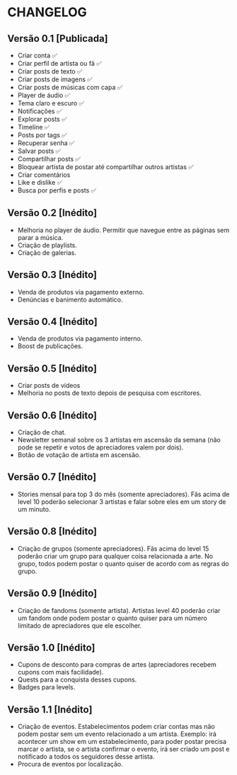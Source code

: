 # CHANGELOG

## Versão 0.1 [Publicada]

- Criar conta ✅
- Criar perfil de artista ou fã ✅
- Criar posts de texto ✅
- Criar posts de imagens ✅
- Criar posts de músicas com capa ✅
- Player de áudio ✅
- Tema claro e escuro ✅
- Notificações ✅
- Explorar posts ✅
- Timeline ✅
- Posts por tags ✅
- Recuperar senha ✅
- Salvar posts ✅
- Compartilhar posts ✅
- Bloquear artista de postar até compartilhar outros artistas ✅
- Criar comentários
- Like e dislike ✅
- Busca por perfis e posts ✅

## Versão 0.2 [Inédito]

- Melhoria no player de áudio. Permitir que navegue entre as páginas sem parar a música.
- Criação de playlists.
- Criação de galerias.

## Versão 0.3 [Inédito]

- Venda de produtos via pagamento externo.
- Denúncias e banimento automático.

## Versão 0.4 [Inédito]

- Venda de produtos via pagamento interno.
- Boost de publicações.

## Versão 0.5 [Inédito]

- Criar posts de vídeos
- Melhoria no posts de texto depois de pesquisa com escritores.

## Versão 0.6 [Inédito]

- Criação de chat.
- Newsletter semanal sobre os 3 artistas em ascensão da semana (não pode se repetir e votos de apreciadores valem por dois).
- Botão de votação de artista em ascensão.

## Versão 0.7 [Inédito]

- Stories mensal para top 3 do mês (somente apreciadores). Fãs acima de level 10 poderão selecionar 3 artistas e falar sobre eles em um story de um minuto.

## Versão 0.8 [Inédito]

- Criação de grupos (somente apreciadores). Fãs acima do level 15 poderão criar um grupo para qualquer coisa relacionada a arte. No grupo, todos podem postar o quanto quiser de acordo com as regras do grupo.

## Versão 0.9 [Inédito]

- Criação de fandoms (somente artista). Artistas level 40 poderão criar um fandom onde podem postar o quanto quiser para um número limitado de apreciadores que ele escolher.

## Versão 1.0 [Inédito]

- Cupons de desconto para compras de artes (apreciadores recebem cupons com mais facilidade).
- Quests para a conquista desses cupons.
- Badges para levels.

## Versão 1.1 [Inédito]

- Criação de eventos. Estabelecimentos podem criar contas mas não podem postar sem um evento relacionado a um artista. Exemplo: irá acontecer um show em um estabelecimento, para poder postar precisa marcar o artista, se o artista confirmar o evento, irá ser criado um post e notificado a todos os seguidores desse artista.
- Procura de eventos por localização.
